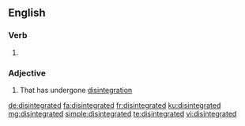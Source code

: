 ==English==

===Verb===
{{head|en|verb form}}

# {{en-past of|disintegrate}}

===Adjective===
{{en-adj}}

# That has undergone [[disintegration]]

[[de:disintegrated]]
[[fa:disintegrated]]
[[fr:disintegrated]]
[[ku:disintegrated]]
[[mg:disintegrated]]
[[simple:disintegrated]]
[[te:disintegrated]]
[[vi:disintegrated]]
